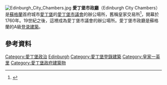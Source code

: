 [[File:Edinburgh_City_Chambers.jpg|thumb]]
'''愛丁堡市政廳'''（Edinburgh City Chambers）是[[蘇格蘭|蘇格蘭]]首府城市[[愛丁堡|愛丁堡]]的[[愛丁堡市議會|愛丁堡市議會]]的辦公場所，舊稱皇家交易所<ref>{{cite web |url=http://data.historic-scotland.gov.uk/pls/htmldb/f?p=2200:15:1241452885863345::::BUILDING,HL:17597,245-329%20high%20street |title=253 HIGH STREET, 2 WARRISTON'S CLOSE AND 14 COCKBURN STREET, CITY CHAMBERS (Ref:17597) |publisher=Historic Scotland |accessdate=2015-07-05 |archive-date=2015-07-06 |archive-url=https://web.archive.org/web/20150706115007/http://data.historic-scotland.gov.uk/pls/htmldb/f?p=2200:15:1241452885863345::::BUILDING,HL:17597,245-329%20high%20street |dead-url=no }}</ref>，開幕於1760年。19世紀之後，這裡成為愛丁堡市議會的辦公場所。愛丁堡市政廳是蘇格蘭的A級[[登录建築|登录建築]]。

==參考資料==
{{Reflist}}
{{commons category|Edinburgh City Chambers}}

{{coord|55.9503|-3.1904|type:landmark_region:GB|display=title}}

[[Category:愛丁堡政治|Category:愛丁堡政治]]
[[Category:蘇格蘭市政廳|Edinburgh]]
[[Category:愛丁堡登錄建築|Category:愛丁堡登錄建築]]
[[Category:皇家一英里|Category:皇家一英里]]
[[Category:愛丁堡政府建築物|Category:愛丁堡政府建築物]]